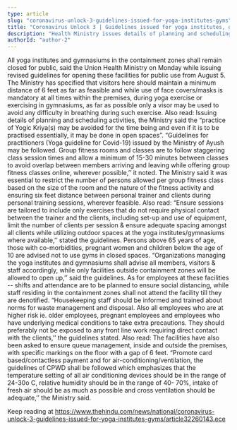 ```yaml
---
type: article
slug: "coronavirus-unlock-3-guidelines-issued-for-yoga-institutes-gyms"
title: "Coronavirus Unlock 3 | Guidelines issued for yoga institutes, gyms"
description: "Health Ministry issues details of planning and scheduling activities"
authorId: "author-2"
---
```


All yoga institutes and gymnasiums in the containment zones shall remain closed for public, said the Union Health Ministry on Monday while issuing revised guidelines for opening these facilities for public use from August 5.
The Ministry has specified that visitors here should maintain a minimum distance of 6 feet as far as feasible and while use of face covers/masks is mandatory at all times within the premises, during yoga exercise or exercising in gymnasiums, as far as possible only a visor may be used to avoid any difficulty in breathing during such exercise.
Also read: 
Issuing details of planning and scheduling activities, the Ministry said the “practice of Yogic Kriya(s) may be avoided for the time being and even if it is to be practised essentially, it may be done in open spaces”.
“Guidelines for practitioners (Yoga guideline for Covid-19) issued by the Ministry of Ayush may be followed. Group fitness rooms and classes are to follow staggering class session times and allow a minimum of 15-30 minutes between classes to avoid overlap between members arriving and leaving while offering group fitness classes online, wherever possible,’’ it noted.
The Ministry said it was essential to restrict the number of persons allowed per group fitness class based on the size of the room and the nature of the fitness activity and ensuring six feet distance between personal trainer and clients during personal training sessions, wherever feasible. 
Also read: 
“Ensure sessions are tailored to include only exercises that do not require physical contact between the trainer and the clients, including set-up and use of equipment, limit the number of clients per session & ensure adequate spacing amongst all clients while utilizing outdoor spaces at the yoga institutes/gymnasiums where available,’’ stated the guidelines.
Persons above 65 years of age, those with co-morbidities, pregnant women and children below the age of 10 are advised not to use gyms in closed spaces.
“Organizations managing the yoga institutes and gymnasiums shall advise all members, visitors & staff accordingly, while only facilities outside containment zones will be allowed to open up,’’ said the guidelines.
 As for employees at these facilities -- shifts and attendance are to be planned to ensure social distancing, while staff residing in the containment zones shall not attend the facility till they are denotified.
“Housekeeping staff should be informed and trained about norms for waste management and disposal. Also all employees who are at higher risk ie. older employees, pregnant employees and employees who have underlying medical conditions to take extra precautions. They should preferably not be exposed to any front line work requiring direct contact with the clients,’’ the guidelines stated.
Also read: 
The facilities have also been asked to ensure queue management, inside and outside the premises, with specific markings on the floor with a gap of 6 feet.
“Promote card based/contactless payment and for air-conditioning/ventilation, the guidelines of CPWD shall be followed which emphasizes that the temperature setting of all air conditioning devices should be in the range of 24-30o C, relative humidity should be in the range of 40- 70%, intake of fresh air should be as much as possible and cross ventilation should be adequate,’’ the Ministry said.

Keep reading at https://www.thehindu.com/news/national/coronavirus-unlock-3-guidelines-issued-for-yoga-institutes-gyms/article32260143.ece
